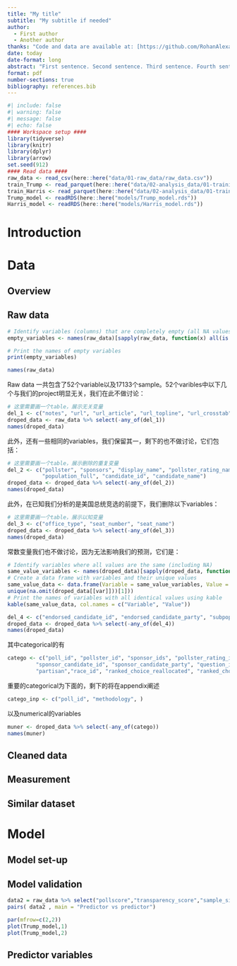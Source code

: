 ```yaml
---
title: "My title"
subtitle: "My subtitle if needed"
author: 
  - First author
  - Another author
thanks: "Code and data are available at: [https://github.com/RohanAlexander/starter_folder](https://github.com/RohanAlexander/starter_folder)."
date: today
date-format: long
abstract: "First sentence. Second sentence. Third sentence. Fourth sentence."
format: pdf
number-sections: true
bibliography: references.bib
---
```

```r
#| include: false
#| warning: false
#| message: false
#| echo: false
#### Workspace setup ####
library(tidyverse)
library(knitr)
library(dplyr)
library(arrow)
set.seed(912)
#### Read data ####
raw_data <- read_csv(here::here("data/01-raw_data/raw_data.csv"))
train_Trump <- read_parquet(here::here("data/02-analysis_data/01-training/train_Trump.parquet"))
train_Harris <- read_parquet(here::here("data/02-analysis_data/01-training/train_Harris.parquet"))
Trump_model <- readRDS(here::here("models/Trump_model.rds"))
Harris_model <- readRDS(here::here("models/Harris_model.rds"))
```

# Introduction

# Data {#sec-data}

## Overview

## Raw data
```r
# Identify variables (columns) that are completely empty (all NA values)
empty_variables <- names(raw_data)[sapply(raw_data, function(x) all(is.na(x)))]

# Print the names of empty variables
print(empty_variables)
```

```r
names(raw_data)
```

Raw data 一共包含了52个variable以及17133个sample。52个varibles中以下几个与我们的project明显无关，我们在此不做讨论：
```r
# 这里需要画一个table，展示无关变量
del_1 <- c("notes", "url", "url_article", "url_topline", "url_crosstab", "source")
droped_data <- raw_data %>% select(-any_of(del_1))
names(droped_data)
```
此外，还有一些相同的variables，我们保留其一，剩下的也不做讨论，它们包括：
```r
# 这里需要画一个table，展示删除的重复变量
del_2 <- c("pollster", "sponsors", "display_name", "pollster_rating_name", "sponsor_candidate", "endorsed_candidate_name",
           "population_full", "candidate_id", "candidate_name")
droped_data <- droped_data %>% select(-any_of(del_2))
names(droped_data)
```
此外，在已知我们分析的是美国总统竞选的前提下，我们删除以下variables：
```r
# 这里需要画一个table，展示以知变量
del_3 <- c("office_type", "seat_number", "seat_name")
droped_data <- droped_data %>% select(-any_of(del_3))
names(droped_data)
```
常数变量我们也不做讨论，因为无法影响我们的预测，它们是：
```r
# Identify variables where all values are the same (including NA)
same_value_variables <- names(droped_data)[sapply(droped_data, function(x) length(unique(x)) == 1)]
# Create a data frame with variables and their unique values
same_value_data <- data.frame(Variable = same_value_variables, Value = sapply(same_value_variables, function(var)
unique(na.omit(droped_data[[var]]))[1]))
# Print the names of variables with all identical values using kable
kable(same_value_data, col.names = c("Variable", "Value"))
```
```r
del_4 <- c("endorsed_candidate_id", "endorsed_candidate_party", "subpopulation", "cycle", "election_date", "stage", "nationwide_batch")
droped_data <- droped_data %>% select(-any_of(del_4))
names(droped_data)
```
其中categorical的有
```r
catego <- c("poll_id", "pollster_id", "sponsor_ids", "pollster_rating_id", "methodology", "state", "start_date", "end_date",
         "sponsor_candidate_id", "sponsor_candidate_party", "question_id", "population", "tracking", "created_at", "internal",
         "partisan","race_id", "ranked_choice_reallocated", "ranked_choice_round", "hypothetical","party","answer")
```
重要的categorical为下面的，剩下的将在appendix阐述
```r
catego_inp <- c("poll_id", "methodology", )
```





以及numerical的variables
```r
muner <- droped_data %>% select(-any_of(catego))
names(muner)
```

	
## Cleaned data

## Measurement

## Similar dataset

# Model

## Model set-up

## Model validation




```r
data2 = raw_data %>% select("pollscore","transparency_score","sample_size")
pairs( data2 , main = "Predictor vs predictor")
```

```r
par(mfrow=c(2,2))
plot(Trump_model,1)
plot(Trump_model,2)

```










## Predictor variables





